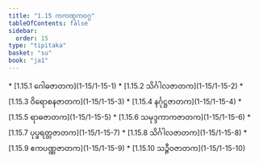 ```yaml
---
title: "1.15 ကကဏ္ဋကဝဂ္ဂ"
tableOfContents: false
sidebar:
  order: 15
type: "tipitaka"
basket: "su"
book: "ja1"
---
```



<DynamicBreadcrumb />



<TableOfContents book="ja1" section="1.15">
* [1.15.1 ဂေါဓဇာတက](1-15/1-15-1)
* [1.15.2 သိင်္ဂါလဇာတက](1-15/1-15-2)
* [1.15.3 ဝိရောစနဇာတက](1-15/1-15-3)
* [1.15.4 နင်္ဂုဋ္ဌဇာတက](1-15/1-15-4)
* [1.15.5 ရာဓဇာတက](1-15/1-15-5)
* [1.15.6 သမုဒ္ဒကာကဇာတက](1-15/1-15-6)
* [1.15.7 ပုပ္ဖရတ္တဇာတက](1-15/1-15-7)
* [1.15.8 သိင်္ဂါလဇာတက](1-15/1-15-8)
* [1.15.9 ဧကပဏ္ဏဇာတက](1-15/1-15-9)
* [1.15.10 သဉ္ဇီဝဇာတက](1-15/1-15-10)
</TableOfContents>